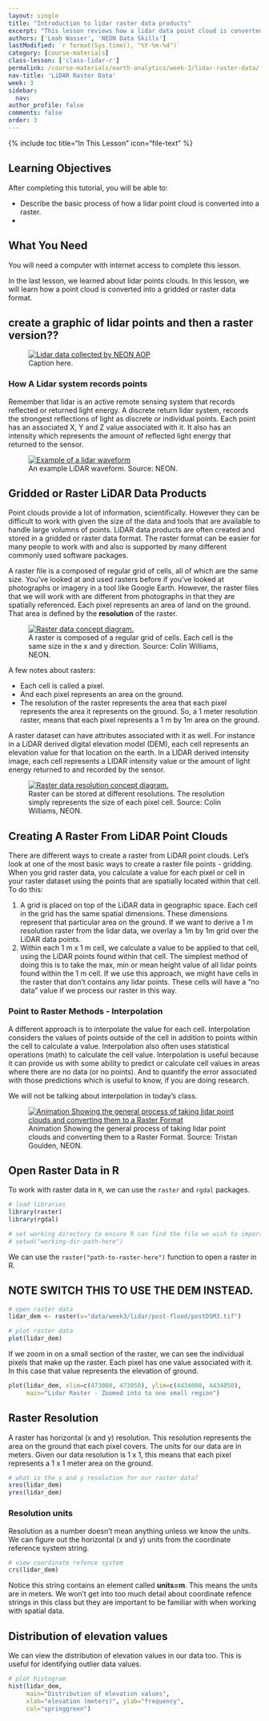 ```yaml
---
layout: single
title: "Introduction to lidar raster data products"
excerpt: "This lesson reviews how a lidar data point cloud is converted to a raster."
authors: ['Leah Wasser', 'NEON Data Skills']
lastModified: `r format(Sys.time(), "%Y-%m-%d")`
category: [course-materials]
class-lesson: ['class-lidar-r']
permalink: /course-materials/earth-analytics/week-3/lidar-raster-data/
nav-title: 'LiDAR Raster Data'
week: 3
sidebar:
  nav:
author_profile: false
comments: false
order: 3
---
```

{% include toc title="In This Lesson" icon="file-text" %}


<div class='notice--success' markdown="1">

## <i class="fa fa-graduation-cap" aria-hidden="true"></i> Learning Objectives

After completing this tutorial, you will be able to:

* Describe the basic process of how a lidar point cloud is converted into a raster.
*

## <i class="fa fa-check-square-o fa-2" aria-hidden="true"></i> What You Need

You will need a computer with internet access to complete this lesson.

</div>

In the last lesson, we learned about lidar points clouds. In this lesson, we
will learn how a point cloud is converted into a gridded or raster data format.

## create a graphic of lidar points and then a raster version??

<figure>
   <a href="{{ site.url }}/images/course-materials/earth-analytics/week-3/#">
   <img src="#" alt="Lidar data collected by NEON AOP"></a>
   <figcaption>Caption here.
   </figcaption>
</figure>


### How A Lidar system records points

Remember that lidar is an active remote sensing system that records reflected
or returned light energy. A discrete return lidar system, records the strongest
reflections of light as discrete or individual points. Each point has an associated
X, Y and Z value associated with it. It also has an intensity which represents
the amount of reflected light energy that returned to the sensor.

<figure>
   <a href="{{ site.url }}/images/course-materials/earth-analytics/week-3/waveform.png" target="_blank">
   <img src="{{ site.url }}/images/course-materials/earth-analytics/week-3/waveform.png" alt="Example of a lidar waveform"></a>
   <figcaption>An example LiDAR waveform. Source: NEON.
   </figcaption>
</figure>


## Gridded or Raster LiDAR Data Products
Point clouds provide a lot of information, scientifically. However they can be
difficult to work with given the size of the data and tools that are available
to handle large volumns of points. LiDAR data products are often
created and stored in a gridded or raster data format. The raster format can be
easier for many people to work with and also is supported by many different
commonly used software packages.

A raster file is a composed of regular grid of cells, all of which are the same
size. You've looked at and used rasters before if you've looked at photographs
or imagery in a tool like Google Earth. However, the raster files that we will
work with are different from photographs in that they are spatially referenced.
Each pixel represents an area of land on the ground. That area is defined by
the **resolution** of the raster.


<figure>
   <a href="{{ site.url }}/images/course-materials/earth-analytics/week-3/raster-concept.png" target="_blank">
   <img src="{{ site.url }}/images/course-materials/earth-analytics/week-3/raster-concept.png" alt="Raster data concept diagram."></a>
   <figcaption>A raster is composed of a regular grid of cells. Each cell is the same
   size in the x and y direction. Source: Colin Williams, NEON.
   </figcaption>
</figure>

A few notes about rasters:

-  Each cell is called a pixel.
-  And each pixel represents an area on the ground.
-  The resolution of the raster represents the area that each pixel represents
the area it represents on the ground. So, a 1 meter resolution raster, means that each pixel represents  a 1 m by 1m area on the ground.

A raster dataset can have attributes associated with it as well. For instance in a
LiDAR derived digital elevation model (DEM), each cell represents an elevation
value for that location on the earth. In a LIDAR derived intensity image, each cell
represents a LIDAR intensity value or the amount of light energy returned to and
recorded by the sensor.

<figure>
   <a href="{{ site.url }}/images/course-materials/earth-analytics/week-3/raster-resolution.png" target="_blank">
   <img src="{{ site.url }}/images/course-materials/earth-analytics/week-3/raster-resolution.png" alt="Raster data resolution concept diagram."></a>
   <figcaption>Raster can be stored at different resolutions. The resolution simply
   represents the size of each pixel cell. Source: Colin Williams, NEON.
   </figcaption>
</figure>

## Creating A Raster From LiDAR Point Clouds

There are different ways to create a raster from LiDAR point clouds. Let's look
at one of the most basic ways to create a raster file points - gridding.
When you grid raster data, you calculate a value for each pixel or cell in your
raster dataset using the points that are spatially located within that cell. To
do this:

1. A grid is placed on top of the LiDAR data in geographic space. Each cell in
the grid has the same spatial dimensions. These dimensions represent that
particular area on the ground. If we want to derive a 1 m resolution raster
from the lidar data, we overlay a 1m by 1m grid over the LiDAR data points.
2. Within each 1 m x 1 m cell, we calculate a value to be applied to that cell,
using the LiDAR points found within that cell. The simplest method of doing this
is to take the max, min or mean height value of all lidar points found within
the 1 m cell. If we use this approach, we might have cells in the raster that
don't contains any lidar points. These cells will have a "no data" value if we
process our raster in this way.

### Point to Raster Methods - Interpolation

A different approach is to interpolate the value for each cell. Interpolation
considers the values of points outside of the cell in addition to points within
the cell to calculate a value. Interpolation also often uses statistical operations
(math) to calculate the cell value. Interpolation is useful because it can provide us
with some ability to predict or calculate cell values in areas where there are
no data (or no points). And to quantify the error associated with those predictions
which is useful to know, if you are doing research.

We will not be talking about interpolation in today's class.

<figure>
  <a href="{{ site.url }}/images/course-materials/earth-analytics/week-3/gridding.gif">
  <img src="{{ site.url }}/images/course-materials/earth-analytics/week-3/gridding.gif" alt="Animation Showing the general process of taking lidar point clouds and converting them to a Raster Format"></a>
  <figcaption>
  Animation Showing the general process of taking lidar point clouds and
  converting them to a Raster Format. Source: Tristan Goulden, NEON.
  </figcaption>
</figure>

## Open Raster Data in R

To work with raster data in `R`, we can use the `raster` and `rgdal` packages.

```r

# load libraries
library(raster)
library(rgdal)

# set working directory to ensure R can find the file we wish to import
# setwd("working-dir-path-here")

```

We can use the `raster("path-to-raster-here")` function to open a raster in R.

## NOTE SWITCH THIS TO USE THE DEM INSTEAD.

```r

# open raster data
lidar_dem <- raster(x="data/week3/lidar/post-flood/postDSM3.tif")

# plot raster data
plot(lidar_dem)

```


If we zoom in on a small section of the raster, we can see the individual pixels
that make up the raster. Each pixel has one value associated with it. In this
case that value represents the elevation of ground.

```r
plot(lidar_dem, xlim=c(473000, 473050), ylim=c(4434000, 4434050),
     main="Lidar Raster - Zoomed into to one small region")

```

## Raster Resolution

A raster has horizontal (x and y) resolution. This resolution represents the
area on the ground that each pixel covers. The units for our data are in meters.
Given our data resolution is 1 x 1, this means that each pixel represents a 1 x 1 meter area on the ground.

```r

# what is the x and y resolution for our raster data?
xres(lidar_dem)
yres(lidar_dem)

```

### Resolution units

Resolution as a number doesn't mean anything unless we know the units. We can
figure out the horizontal (x and y) units from the coordinate reference system
string.

```r

# view coordinate refence system
crs(lidar_dem)

```

Notice this string contains an element called **units=m**. This means the units
are in meters. We won't get into too much detail about coordinate refence strings
in this class but they are important to be familiar with when working with spatial
data.

## Distribution of elevation values

We can view the distribution of elevation values in our data too. This is useful
for identifying outlier data values.

```r
# plot histogram
hist(lidar_dem,
     main="Distribution of elevation values",
     xlab="elevation (meters)", ylab="frequency",
     col="springgreen")
```
